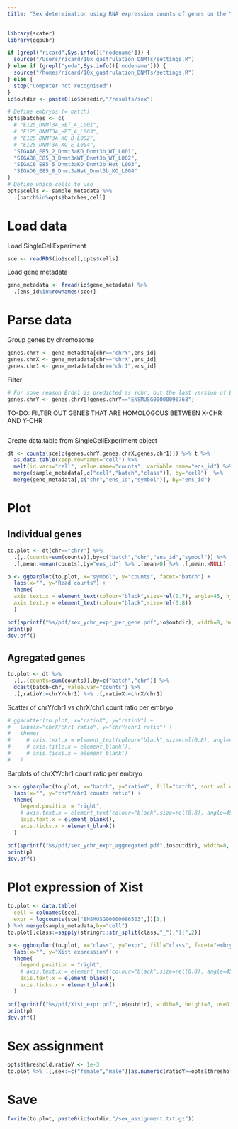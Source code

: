 ```yaml
---
title: "Sex determination using RNA expression counts of genes on the Y chromosome."
---
```


```r
library(scater)
library(ggpubr)
```

```r

if (grepl("ricard",Sys.info()['nodename'])) {
  source("/Users/ricard/10x_gastrulation_DNMTs/settings.R")
} else if (grepl("yoda",Sys.info()['nodename'])) {
  source("/homes/ricard/10x_gastrulation_DNMTs/settings.R")
} else {
  stop("Computer not recognised")
}
io$outdir <- paste0(io$basedir,"/results/sex")

# Define embryos (= batch)
opts$batches <- c(
  # "E125_DNMT3A_HET_A_L001", 
  # "E125_DNMT3A_HET_A_L003", 
  # "E125_DNMT3A_KO_B_L002", 
  # "E125_DNMT3A_KO_E_L004", 
  "SIGAA6_E85_2_Dnmt3aKO_Dnmt3b_WT_L001", 
  "SIGAB6_E85_3_Dnmt3aWT_Dnmt3b_WT_L002", 
  "SIGAC6_E85_5_Dnmt3aKO_Dnmt3b_Het_L003", 
  "SIGAD6_E85_8_Dnmt3aHet_Dnmt3b_KO_L004"
)
# Define which cells to use
opts$cells <- sample_metadata %>% 
  .[batch%in%opts$batches,cell]
```

# Load data

Load SingleCellExperiment
```r
sce <- readRDS(io$sce)[,opts$cells]
```

Load gene metadata
```r
gene_metadata <- fread(io$gene_metadata) %>% 
  .[ens_id%in%rownames(sce)]
```

# Parse data

Group genes by chromosome
```r
genes.chrY <- gene_metadata[chr=="chrY",ens_id]
genes.chrX <- gene_metadata[chr=="chrX",ens_id]
genes.chr1 <- gene_metadata[chr=="chr1",ens_id]
```

Filter
```r
# For some reason Erdr1 is predicted as Ychr, but the last version of ENSEMBL is in the Xchr
genes.chrY <- genes.chrY[!genes.chrY=="ENSMUSG00000096768"]
```



TO-DO: FILTER OUT GENES THAT ARE HOMOLOGOUS BETWEEN X-CHR AND Y-CHR
```r

```

Create data.table from SingleCellExperiment object
```r
dt <- counts(sce[c(genes.chrY,genes.chrX,genes.chr1)]) %>% t %>%
  as.data.table(keep.rownames="cell") %>% 
  melt(id.vars="cell", value.name="counts", variable.name="ens_id") %>%
  merge(sample_metadata[,c("cell","batch","class")], by="cell")  %>%
  merge(gene_metadata[,c("chr","ens_id","symbol")], by="ens_id")
```

# Plot

## Individual genes

```r
to.plot <- dt[chr=="chrY"] %>% 
  .[,.(counts=sum(counts)),by=c("batch","chr","ens_id","symbol")] %>%
  .[,mean:=mean(counts),by="ens_id"] %>% .[mean>0] %>% .[,mean:=NULL]
```


```r
p <- ggbarplot(to.plot, x="symbol", y="counts", facet="batch") +
  labs(x="", y="Read counts") +
  theme(
  axis.text.x = element_text(colour="black",size=rel(0.7), angle=45, hjust=1, vjust=1),
  axis.text.y = element_text(colour="black",size=rel(0.8))
  )

pdf(sprintf("%s/pdf/sex_ychr_expr_per_gene.pdf",io$outdir), width=8, height=6, useDingbats = F)
print(p)
dev.off()
```

## Agregated genes

```r
to.plot <- dt %>% 
  .[,.(counts=sum(counts)),by=c("batch","chr")] %>%
  dcast(batch~chr, value.var="counts") %>%
  .[,ratioY:=chrY/chr1] %>% .[,ratioX:=chrX/chr1]
```

Scatter of chrY/chr1 vs chrX/chr1 count ratio per embryo
```r
# ggscatter(to.plot, x="ratioX", y="ratioY") +
#   labs(x="chrX/chr1 ratio", y="chrY/chr1 ratio") +
#   theme(
#     # axis.text.x = element_text(colour="black",size=rel(0.8), angle=45, hjust=1, vjust=1),
#     # axis.title.x = element_blank(),
#     # axis.ticks.x = element_blank()
#   )
```

Barplots of chrXY/chr1 count ratio per embryo
```r
p <- ggbarplot(to.plot, x="batch", y="ratioY", fill="batch", sort.val = "asc", palette="Dark2") +
  labs(x="", y="chrY/chr1 counts ratio") +
  theme(
    legend.position = "right",
    # axis.text.x = element_text(colour="black",size=rel(0.8), angle=45, hjust=1, vjust=1),
    axis.text.x = element_blank(),
    axis.ticks.x = element_blank()
  )

pdf(sprintf("%s/pdf/sex_ychr_expr_aggregated.pdf",io$outdir), width=8, height=6, useDingbats = F)
print(p)
dev.off()
```

# Plot expression of Xist

```r
to.plot <- data.table(
  cell = colnames(sce),
  expr = logcounts(sce["ENSMUSG00000086503",])[1,]
) %>% merge(sample_metadata,by="cell")
to.plot[,class:=sapply(stringr::str_split(class,"_"),"[[",2)]
```

```r
p <- ggboxplot(to.plot, x="class", y="expr", fill="class", facet="embryo") +
  labs(x="", y="Xist expression") +
  theme(
    legend.position = "right",
    # axis.text.x = element_text(colour="black",size=rel(0.8), angle=45, hjust=1, vjust=1),
    axis.text.x = element_blank(),
    axis.ticks.x = element_blank()
  )

pdf(sprintf("%s/pdf/Xist_expr.pdf",io$outdir), width=8, height=6, useDingbats = F)
print(p)
dev.off()
```

# Sex assignment
```r
opts$threshold.ratioY <- 1e-3 
to.plot %>% .[,sex:=c("female","male")[as.numeric(ratioY>=opts$threshold.ratioY)+1]]
```

# Save

```r
fwrite(to.plot, paste0(io$outdir,"/sex_assignment.txt.gz"))
```


